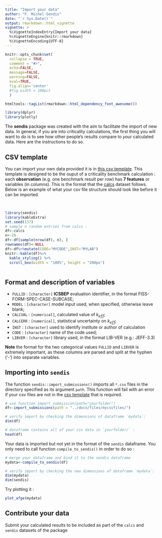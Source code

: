 ```yaml
---
title: "Import your data"
author: "F. Michel-Sendis"
date: "`r Sys.Date()`"
output: rmarkdown::html_vignette
vignette: >
  %\VignetteIndexEntry{Import your data}
  %\VignetteEngine{knitr::rmarkdown}
  %\VignetteEncoding{UTF-8}
---
```


```r
knitr::opts_chunk$set(
  collapse = TRUE,
  comment = "#>", 
  echo=FALSE, 
  message=FALSE, 
  warning=FALSE, 
  eval=TRUE,
  fig.align='center'
  #fig.width = 100pct
  ) 

htmltools::tagList(rmarkdown::html_dependency_font_awesome())

library(dplyr)
library(plotly) 

```

<link rel="stylesheet" href="https://use.fontawesome.com/releases/v5.6.3/css/all.css" integrity="sha384-UHRtZLI+pbxtHCWp1t77Bi1L4ZtiqrqD80Kn4Z8NTSRyMA2Fd33n5dQ8lWUE00s/" crossorigin="anonymous">


The **sendis** package was created with the aim to facilitate the import of new data. In general, if you are into criticality calculations, the first thing you will want to do is to see how other people's results compare to *your* calculated data. Here are the instructions to do so. 



## CSV template 

You can import your own data provided it is in 
[this csv template](../files/sendis_template.csv). This template is designed to be the ouput of a criticality benchmark calculation : each **observation** (e.g. one benchmark result per row) has **7 features** or variables (in columns). This is the format that the [calcs](reference/calcs.html) dataset follows. Below is an example of what your csv file structure should look like before it can be imported. 

<br> 

```r
library(sendis)
library(kableExtra)
set.seed(137)
# sample n random entries from calcs : 
df<-calcs
n<-20
df<-df[sample(nrow(df), n), ]
rownames(df)<-NULL
df<-df%>%mutate(CODE="MYCODE",INST="MYLAB")
knitr::kable(df)%>%
  kable_styling() %>%
  scroll_box(width = "100%", height = "200px")
 
```

## Format and description of variables 

  * `FULLID` : `[character]` **ICSBEP** evaluation identifier, in the format FISS-FORM-SPEC-CASE-SUBCASE;
  * `MODEL` : `[character]` model input used, when specified, otherwise leave blank;  
  * `CALCVAL` : `[numerical]`, calculated value of $k_{e\!f\!f}$;
  * `CALCERR` : `[numerical]`, statistical uncertainty on $k_{e\!f\!f}$; 
  * `INST` : `[character]` used to identify institute or author of calculation
  * `CODE` : `[character]` name of the code used;
  * `LIBVER` : `[character]` library used, in the format LIB-VER (e.g.: JEFF-3.3)
 
**Note** the format for the two categorical values `FULLID` and `LIBVER` is extremely important, as these columns are parsed and split at the hyphen ('-') into separate variables. 

## Importing into `sendis`

The function `sendis::import_submissions()` imports all `*.csv` files in the directory specified as its argument `path`. This function will fail with an error if your csv files are not in the [csv template](../files/sendis_template.csv) that is required. 


```r
# use function import_submission(path="yourfolder")
df<-import_submissions(path = "../docs/files/mycsvfiles/")

# verify import by checking the dimensions of dataframe `mydata`: 
dim(df)

# dataframe contains all of your csv data in `yourfolder/` :
head(df)
```

Your data is imported but not yet in the format of the `sendis` dataframe. You only need to call function `compile_to_sendis()` in order to do so : 

```r
# merge your dataframe and bind it to the sendis dataframe
mydata<-compile_to_sendis(df)

# verify import by checking the new dimensions of dataframe `mydata`: 
dim(mydata)
dim(sendis)
```

Try plotting it :

```r
plot_afge(mydata)
```






## Contribute your data 

Submit your calculated results to be included as part of the  `calcs` and `sendis` datasets of the package


 